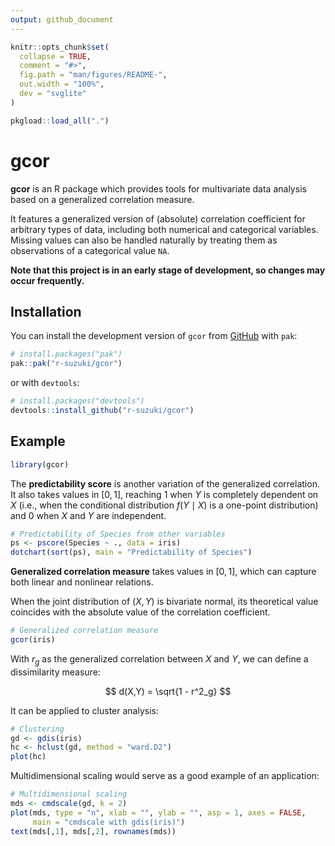```yaml
---
output: github_document
---
```


```r
knitr::opts_chunk$set(
  collapse = TRUE,
  comment = "#>",
  fig.path = "man/figures/README-",
  out.width = "100%",
  dev = "svglite"
)

pkgload::load_all(".")
```

# gcor

<!-- badges: start -->
<!-- badges: end -->

**gcor** is an R package which provides tools for multivariate data analysis based on a  generalized correlation measure.

It features a generalized version of (absolute) correlation coefficient for arbitrary types of data, including both numerical and categorical variables. Missing values can also be handled naturally by treating them as observations of a categorical value `NA`.

**Note that this project is in an early stage of development, so changes may occur frequently.**

## Installation

You can install the development version of `gcor` from [GitHub](https://github.com/) with `pak`:

``` r
# install.packages("pak")
pak::pak("r-suzuki/gcor")
```

or with `devtools`:

``` r
# install.packages("devtools")
devtools::install_github("r-suzuki/gcor")
```

## Example

```r
library(gcor)
```

The **predictability score** is another variation of the generalized correlation.
It also takes values in $[0,1]$, reaching $1$ when $Y$ is completely dependent
on $X$ (i.e., when the conditional distribution $f(Y \mid X)$ is a one-point distribution)
and $0$ when $X$ and $Y$ are independent.

```r
# Predictability of Species from other variables
ps <- pscore(Species ~ ., data = iris)
dotchart(sort(ps), main = "Predictability of Species")
```

**Generalized correlation measure** takes values in $[0,1]$, which can capture
both linear and nonlinear relations.

When the joint distribution of $(X,Y)$ is bivariate normal, its theoretical value
coincides with the absolute value of the correlation coefficient.

```r
# Generalized correlation measure
gcor(iris)
```

With $r_g$ as the generalized correlation between $X$ and $Y$, we can define
a dissimilarity measure:

$$
d(X,Y) = \sqrt{1 - r^2_g}
$$

It can be applied to cluster analysis:

```r
# Clustering
gd <- gdis(iris)
hc <- hclust(gd, method = "ward.D2")
plot(hc)
```

Multidimensional scaling would serve as a good example of an application:

```r
# Multidimensional scaling
mds <- cmdscale(gd, k = 2)
plot(mds, type = "n", xlab = "", ylab = "", asp = 1, axes = FALSE,
     main = "cmdscale with gdis(iris)")
text(mds[,1], mds[,2], rownames(mds))
```


